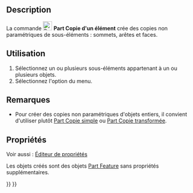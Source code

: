 <languages/>

{{Docnav/fr
|[[Part_TransformedCopy/fr|Copie transformée]]
|[[Part_RefineShape/fr|Affiner la forme]]
|[[Part_Workbench/fr|Atelier Part]]
|IconL=Part_TransformedCopy.svg
|IconR=Part_RefineShape.svg
|IconC=Workbench_Part.svg
}}

{{GuiCommand/fr
|Name=Part ElementCopy
|Name/fr=Part Copie d'un élément
|MenuLocation=Part → Créer une copie → Copie de l'élément de forme
|Workbenches=[[Part_Workbench/fr|Part]]
|Version=0.19
|SeeAlso=
}}

==Description==

La commande [[Image:Part_ElementCopy.svg|24px]] '''Part Copie d'un élément''' crée des copies non paramétriques de sous-éléments : sommets, arêtes et faces.

<span id="Usage"></span>
==Utilisation==

# Sélectionnez un ou plusieurs sous-éléments appartenant à un ou plusieurs objets.
# Sélectionnez l'option {{MenuCommand|Part → Créer une copie → [[Image:Part_ElementCopy.svg|16px]] Copie de l'élément de forme}} du menu.

<span id="Notes"></span>
==Remarques==

* Pour créer des copies non paramétriques d'objets entiers, il convient d'utiliser plutôt [[Part_SimpleCopy/fr|Part Copie simple]] ou [[Part_TransformedCopy/fr|Part Copie transformée]].

<span id="Properties"></span>
==Propriétés==

Voir aussi : [[Property_editor/fr|Éditeur de propriétés]]

Les objets créés sont des objets [[Part_Feature/fr|Part Feature]] sans propriétés supplémentaires.


{{Docnav/fr
|[[Part_TransformedCopy/fr|Copie transformée]]
|[[Part_RefineShape/fr|Affiner la forme]]
|[[Part_Workbench/fr|Atelier Part]]
|IconL=Part_TransformedCopy.svg
|IconR=Part_RefineShape.svg
|IconC=Workbench_Part.svg
}}

{{Part_Tools_navi{{#translation:}}}}
{{Userdocnavi{{#translation:}}}}